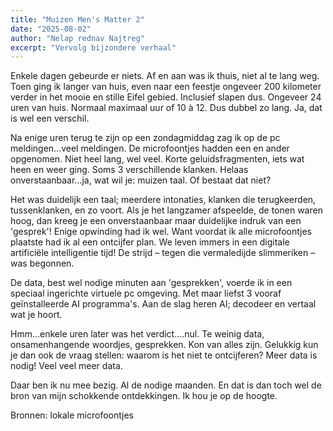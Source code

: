 ```yaml
---
title: "Muizen Men's Matter 2"
date: "2025-08-02"
author: "Nelap rednav Najtreg"
excerpt: "Vervolg bijzondere verhaal"
---
```


Enkele dagen gebeurde er niets. Af en aan was ik thuis, niet al te lang weg.
Toen ging ik langer van huis, even naar een feestje ongeveer 200 kilometer verder in het mooie en stille Eifel gebied. Inclusief slapen dus. Ongeveer 24 uren van huis. Normaal maximaal uur of 10 à 12. Dus dubbel zo lang. Ja, dat is wel een verschil.

Na enige uren terug te zijn op een zondagmiddag zag ik op de pc meldingen...veel meldingen. De microfoontjes hadden een en ander opgenomen. Niet heel lang, wel veel.
Korte geluidsfragmenten, iets wat heen en weer ging. Soms 3 verschillende klanken.
Helaas onverstaanbaar...ja, wat wil je: muizen taal. Of bestaat dat niet?

Het was duidelijk een taal; meerdere intonaties, klanken die terugkeerden, tussenklanken, en zo voort. Als je het langzamer afspeelde, de tonen waren hoog, dan kreeg je een onverstaanbaar maar duidelijke indruk van een 'gesprek'!
Enige opwinding had ik wel. Want voordat ik alle microfoontjes plaatste had ik al een ontcijfer plan. We leven immers in een digitale artificiële intelligentie tijd!
De strijd – tegen die vermaledijde slimmeriken – was begonnen.

De data, best wel nodige minuten aan 'gesprekken', voerde ik in een speciaal ingerichte virtuele pc omgeving. Met maar liefst 3 vooraf geïnstalleerde AI programma's.
Aan de slag heren AI; decodeer en vertaal wat je hoort.

Hmm...enkele uren later was het verdict....nul.
Te weinig data, onsamenhangende woordjes, gesprekken. Kon van alles zijn.
Gelukkig kun je dan ook de vraag stellen: waarom is het niet te ontcijferen?
Meer data is nodig! Veel veel meer data.

Daar ben ik nu mee bezig. Al de nodige maanden. En dat is dan toch wel de bron van mijn schokkende ontdekkingen. Ik hou je op de hoogte.

Bronnen: lokale microfoontjes
